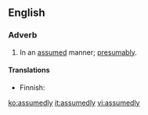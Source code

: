 ==English==

===Adverb===
{{en-adv}}

# In an [[assumed]] manner; [[presumably]].

====Translations====
{{trans-top|in an assumed manner}}
* Finnish: {{t+|fi|oletettavasti}}
{{trans-mid}}
{{trans-bottom}}

[[ko:assumedly]]
[[it:assumedly]]
[[vi:assumedly]]